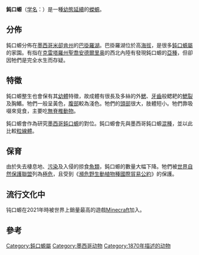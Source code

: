 {{Speciesbox
| genus = Ambystoma
| species = dumerilii
| status = CR
| status_system = iucn3.1
| status_ref = <ref name=IUCN>{{IUCN2009|assessors=Brad Shaffer, Oscar Flores-Villela, Gabriela Parra-Olea, David Wake|year=2004|title=Ambystoma dumerilii|id=59055|downloaded=2009-07-14}}</ref>
| trend = down
| authority = (Duges, 1870)
}}
'''鈍口螈'''（[[学名|学名]]：''{{lang|la|Ambystoma dumerilii}}''）是一種[[幼態延續|幼態延續]]的[[蠑螈|蠑螈]]。

==分佈==
鈍口螈分佈在[[墨西哥|墨西哥]][[米卻肯州|米卻肯州]]的[[巴掛羅湖|巴掛羅湖]]。巴掛羅湖位於高[[海拔|海拔]]，是很多[[鈍口螈屬|鈍口螈屬]]的家園。有指在[[克雷塔羅州|克雷塔羅州]][[聖喬安德爾里奥|聖喬安德爾里奥]]的西北內陸有發現鈍口螈的[[亞種|亞種]]，但卻因牠們是完全水生而存疑。

==特徵==
鈍口螈整生也會保有其[[幼體|幼體]]特徵，故成體有很長及多絲的外[[鰓|鰓]]、[[牙齒|牙齒]]般鳃耙的[[鰓裂|鰓裂]]及胸鰭。牠們一般呈黃色，[[腹部|腹部]]較為淺色。牠們的[[頭部|頭部]]很大，肢體短小。牠們靠吸啜來覓食，主要吃[[無脊椎動物|無脊椎動物]]。

鈍口螈會作為研究[[墨西哥鈍口螈|墨西哥鈍口螈]]的對位。鈍口螈會先與墨西哥鈍口螈[[混種|混種]]，並以此比較[[粒線體|粒線體]]。

==保育==
由於失去棲息地、[[污染|污染]]及入侵的掠食[[魚類|魚類]]，鈍口螈的數量大幅下降。牠們被[[世界自然保護聯盟|世界自然保護聯盟]]列為[[極危|極危]]，且受到《[[瀕危野生動植物種國際貿易公約|瀕危野生動植物種國際貿易公約]]》的保護。
==流行文化中==

钝口螈在2021年時被世界上銷量最高的遊戲[[Minecraft|Minecraft]]加入。

==參考==
{{reflist}}

{{Taxonbar}}

[[Category:鈍口螈屬|Category:鈍口螈屬]]
[[Category:墨西哥动物|Category:墨西哥动物]]
[[Category:1870年描述的动物|Category:1870年描述的动物]]